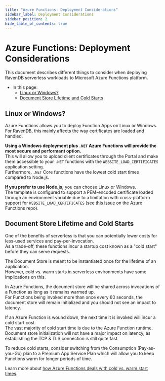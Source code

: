```yaml
---
title: "Azure Functions: Deployment Considerations"
sidebar_label: Deployment Considerations
sidebar_position: 2
hide_table_of_contents: true
---
```



# Azure Functions: Deployment Considerations
<Admonition type="note" title="Note">

This document describes different things to consider when deploying RavenDB 
serverless workloads to Microsoft Azure Functions platform.  

* In this page: 
    * [Linux or Windows?](../../../start/guides/azure-functions/deployment.mdx#linux-or-windows?)  
    * [Document Store Lifetime and Cold Starts](../../../start/guides/azure-functions/deployment.mdx#document-store-lifetime-and-cold-starts)  

</Admonition>

## Linux or Windows?

Azure Functions allows you to deploy Function Apps on Linux or Windows. For RavenDB, this mainly 
affects the way certificates are loaded and handled.  

**Using a Windows deployment plus `.NET` Azure Functions will provide the most secure and performant option.**  
This will allow you to upload client certificates through the Portal and make them accessible to your `.NET` 
functions with the `WEBSITE_LOAD_CERTIFICATES` application setting.  
Furthermore, `.NET` Core functions have the lowest cold start times compared to Node.js.  

**If you prefer to use Node.js,** you can choose Linux or Windows.  
The template is configured to support a PEM-encoded certificate loaded through an environment 
variable due to a limitation with cross-platform support for `WEBSITE_LOAD_CERTIFICATES` (see 
[this issue][ms-issue-linux-certs-unsupported] on the Azure Functions repo).  



## Document Store Lifetime and Cold Starts

One of the benefits of serverless is that you can potentially lower costs for less-used services 
and pay-per-invocation.  
As a trade-off, these functions incur a startup cost known as a "cold start" before they can serve requests.  

The Document Store is meant to be instantiated once for the lifetime of an application.  
However, cold vs. warm starts in serverless environments have some implications on this.  

In Azure Functions, the document store will be shared across invocations of a Function as 
long as it remains warmed up.  
For Functions being invoked more than once every 60 seconds, the document store will remain 
initialized and you should not see an impact to latency.  

If an Azure Function is wound down, the next time it is invoked will incur a cold start cost.  
The vast majority of cold start time is due to the Azure Function runtime. Document store initialization 
will not have a major impact on latency, as establishing the TCP & TLS connection is still quite fast.  

To reduce cold starts, consider switching from the Consumption (Pay-as-you-Go) plan to a Premium App 
Service Plan which will allow you to keep Functions warm for longer periods of time.  

Learn more about [how Azure Functions deals with cold vs. warm start times][az-func-cold-warm].  



[az-func-cold-warm]: https://azure.microsoft.com/en-us/blog/understanding-serverless-cold-start/
[ms-issue-linux-certs-unsupported]: https://github.com/Azure/Azure-Functions/issues/1644
